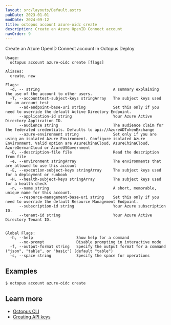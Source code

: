 ```yaml
---
layout: src/layouts/Default.astro
pubDate: 2023-01-01
modDate: 2024-09-12
title: octopus account azure-oidc create
description: Create an Azure OpenID Connect account
navOrder: 9
---
```


Create an Azure OpenID Connect account in Octopus Deploy

```
Usage:
  octopus account azure-oidc create [flags]

Aliases:
  create, new

Flags:
  -d, -- string                                A summary explaining the use of the account to other users.
  -T, --accounttest-subject-keys stringArray   The subject keys used for an account test
      --ad-endpoint-base-uri string            Set this only if you need to override the default Active Directory Endpoint.
      --application-id string                  Your Azure Active Directory Application ID.
      --audience string                        The audience claim for the federated credentials. Defaults to api://AzureADTokenExchange
      --azure-environment string               Set only if you are using an isolated Azure Environment. Configure isolated Azure Environment. Valid option are AzureChinaCloud, AzureChinaCloud, AzureGermanCloud or AzureUSGovernment
  -D, --description-file file                  Read the description from file
  -e, --environment stringArray                The environments that are allowed to use this account
  -E, --execution-subject-keys stringArray     The subject keys used for a deployment or runbook
  -H, --health-subject-keys stringArray        The subject keys used for a health check
  -n, --name string                            A short, memorable, unique name for this account.
      --resource-management-base-uri string    Set this only if you need to override the default Resource Management Endpoint.
      --subscription-id string                 Your Azure subscription ID.
      --tenant-id string                       Your Azure Active Directory Tenant ID.


Global Flags:
  -h, --help                   Show help for a command
      --no-prompt              Disable prompting in interactive mode
  -f, --output-format string   Specify the output format for a command ("json", "table", or "basic") (default "table")
  -s, --space string           Specify the space for operations

```

## Examples

<SamplesInstance />

```
$ octopus account azure-oidc create

```

## Learn more

- [Octopus CLI](/docs/octopus-rest-api/cli)
- [Creating API keys](/docs/octopus-rest-api/how-to-create-an-api-key)